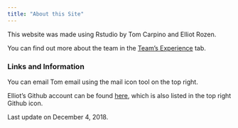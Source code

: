 ```yaml
---
title: "About this Site"
---
```


This website was made using Rstudio by Tom Carpino and Elliot Rozen. 

You can find out more about the team in the [Team's Experience](Experience.html) tab. 


### Links and Information

You can email Tom email using the mail icon tool on the top right.  

Elliot's Github account can be found [here](https://github.com/er2867), which is also listed in the top right Github icon.  

Last update on December 4, 2018.

